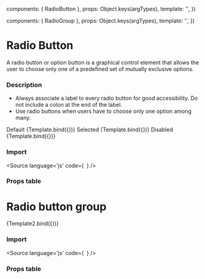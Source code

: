 

  components: { RadioButton },
  props:      Object.keys(argTypes),
  template:   '<RadioButton v-bind="$props" />',
})

  components: { RadioGroup },
  props:      Object.keys(argTypes),
  template:   '<RadioGroup v-bind="$props" />',
})

<Meta title="Components/Form/RadioButton" />

# Radio Button
A radio button or option button is a graphical control element that allows the user to choose only one of a predefined set of mutually exclusive options.

### Description

- Always associate a label to every radio button for good accessibility. Do not include a colon at the end of the label.
- Use radio buttons when users have to choose only one option among many.


<Canvas columns={2}>
  Default
  <Story
    name="Default"
    args={{
      label: 'Kubernetes',
      val: true,
    }}>
    {Template.bind({})}
  </Story>
  Selected
  <Story
    name="Selected"
    args={{
      label: 'Kubernetes',
      val: true,
      value: true
    }}>
    {Template.bind({})}
  </Story>
  Disabled
  <Story
    name="Disabled"
    args={{
      label: 'Kubernetes',
      val: true,
      disabled: true
    }}>
    {Template.bind({})}
  </Story>
</Canvas>


### Import

<Source
  language='js'
  code={`
  `}
/>

### Props table

<ArgsTable of={RadioButton} />

# Radio button group



<Canvas>
  <Story
    name="RadioGroup"
    args={{
      name: 'RadioGroup',
      label: 'Choose one of the following theme',
      options: ["Custom", "Dark", "Light"],
      row: false
    }}>
    {Template2.bind({})}
  </Story>
</Canvas>

### Import

<Source
  language='js'
  code={`
  `}
/>

### Props table

<ArgsTable of={RadioGroup} />

